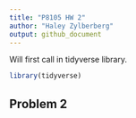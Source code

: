 ```yaml
---
title: "P8105 HW 2"
author: "Haley Zylberberg"
output: github_document
---
```


Will first call in tidyverse library.

```r
library(tidyverse)
```

## Problem 2